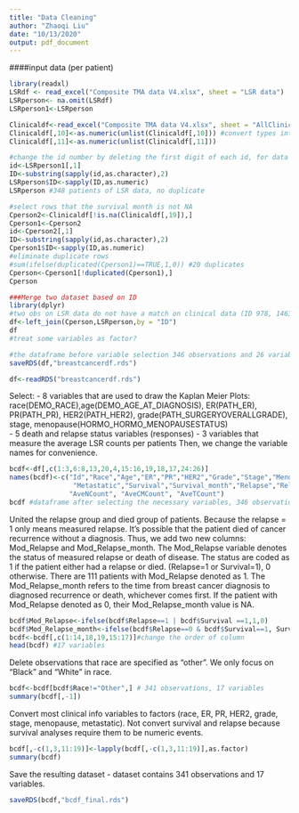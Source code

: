 ```yaml
---
title: "Data Cleaning"
author: "Zhaoqi Liu"
date: "10/13/2020"
output: pdf_document
---
```

####input data (per patient)
```r
library(readxl)
LSRdf <- read_excel("Composite TMA data V4.xlsx", sheet = "LSR data")
LSRperson<- na.omit(LSRdf)
LSRperson1<-LSRperson

Clinicaldf<-read_excel("Composite TMA data V4.xlsx", sheet = "AllClinicalInfo")
Clinicaldf[,10]<-as.numeric(unlist(Clinicaldf[,10])) #convert types into number from character 
Clinicaldf[,11]<-as.numeric(unlist(Clinicaldf[,11]))
```

```r
#change the id number by deleting the first digit of each id, for data merging 
id<-LSRperson1[,1]
ID<-substring(sapply(id,as.character),2)
LSRperson$ID<-sapply(ID,as.numeric)
LSRperson #348 patients of LSR data, no duplicate
```

```r
#select rows that the survival month is not NA
Cperson2<-Clinicaldf[!is.na(Clinicaldf[,19]),] 
Cperson1<-Cperson2
id<-Cperson2[,1]
ID<-substring(sapply(id,as.character),2)
Cperson1$ID<-sapply(ID,as.numeric)
#eliminate duplicate rows 
#sum(ifelse(duplicated(Cperson1)==TRUE,1,0)) #20 duplicates
Cperson<-Cperson1[!duplicated(Cperson1),]
Cperson
```

```r
###Merge two dataset based on ID 
library(dplyr)
#two obs on LSR data do not have a match on clinical data (ID 978, 1463)
df<-left_join(Cperson,LSRperson,by = "ID")
df
#treat some variables as factor? 
```


```r
#the dataframe before variable selection 346 observations and 26 variables
saveRDS(df,"breastcancerdf.rds")
```

```r
df<-readRDS("breastcancerdf.rds")
```


Select: 
- 8 variables that are used to draw the Kaplan Meier Plots:
race(DEMO_RACE),age(DEMO_AGE_AT_DIAGNOSIS), ER(PATH_ER), PR(PATH_PR), HER2(PATH_HER2), grade(PATH_SURGERYOVERALLGRADE), stage, menopause(HORMO_HORMO_MENOPAUSESTATUS)  
- 5 death and relapse status variables (responses) 
- 3 variables that measure the average LSR counts per patients
Then, we change the variable names for convenience. 
```r
bcdf<-df[,c(1:3,6:8,13,20,4,15:16,19,18,17,24:26)]
names(bcdf)<-c("Id","Race","Age","ER","PR","HER2","Grade","Stage","Menopause",
                "Metastatic","Survival","Survival_month","Relapse","Relapse_month",
               "AveNCount", "AveCMCount", "AveTCount")
bcdf #dataframe after selecting the necessary variables, 346 observations and 17 variables

```

United the relapse group and died group of patients. 
Because the relapse = 1 only means measured relapse. It's possible that the patient died of cancer recurrence without a diagnosis. Thus, we add two new columns: Mod_Relapse and Mod_Relapse_month. The Mod_Relapse variable denotes the status of measured relapse or death of disease. The status are coded as 1 if the patient either had a relapse or died. (Relapse=1 or Survival=1), 0 otherwise. There are 111 patients with Mod_Relapse denoted as 1. The Mod_Relapse_month refers to the time from breast cancer diagnosis to diagnosed recurrence or death, whichever comes first. If the patient with Mod_Relapse denoted as 0, their Mod_Relapse_month value is NA. 
```r
bcdf$Mod_Relapse<-ifelse(bcdf$Relapse==1 | bcdf$Survival ==1,1,0)
bcdf$Mod_Relapse_month<-ifelse(bcdf$Relapse==0 & bcdf$Survival==1, Survival_month, Relapse_month)
bcdf<-bcdf[,c(1:14,18,19,15:17)]#change the order of column 
head(bcdf) #17 variables 
```


Delete observations that race are specified as "other". We only focus on "Black" and "White" in race.  
```r
bcdf<-bcdf[bcdf$Race!="Other",] # 341 observations, 17 variables
summary(bcdf[,-1])
```

Convert most clinical info variables to factors (race, ER, PR, HER2, grade, stage, menopause, metastatic). Not convert survival and relapse because survival analyses require them to be numeric events.

```r
bcdf[,-c(1,3,11:19)]<-lapply(bcdf[,-c(1,3,11:19)],as.factor)
summary(bcdf)
```





Save the resulting dataset 
- dataset contains 341 observations and 17 variables.
```r
saveRDS(bcdf,"bcdf_final.rds")
```

